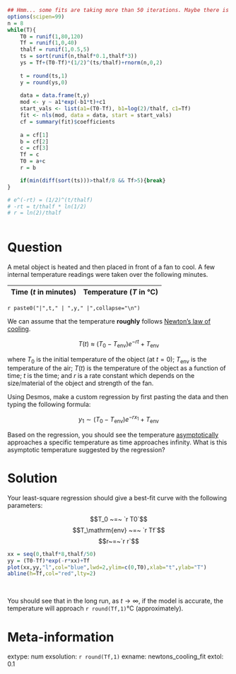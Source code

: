 ```r
## Hmm... some fits are taking more than 50 iterations. Maybe there is too much noise.
options(scipen=99)
n = 8
while(T){
    T0 = runif(1,80,120)
    Tf = runif(1,0,40)
    thalf = runif(1,0.5,5)
    ts = sort(runif(n,thalf*0.1,thalf*3))
    ys = Tf+(T0-Tf)*(1/2)^(ts/thalf)+rnorm(n,0,2)
    
    t = round(ts,1)
    y = round(ys,0)
    
    data = data.frame(t,y)
    mod <- y ~ a1*exp(-b1*t)+c1
    start_vals <- list(a1=(T0-Tf), b1=log(2)/thalf, c1=Tf)
    fit <- nls(mod, data = data, start = start_vals)
    cf = summary(fit)$coefficients
    
    a = cf[1]
    b = cf[2]
    c = cf[3]
    Tf = c
    T0 = a+c
    r = b

    if(min(diff(sort(ts)))>thalf/8 && Tf>5){break}
}

# e^(-rt) = (1/2)^(t/thalf)
# -rt = t/thalf * ln(1/2)
# r = ln(2)/thalf



```


Question
========

A metal object is heated and then placed in front of a fan to cool. A few internal temperature readings were taken over the following minutes.

| Time ($t$ in minutes) | Temperature ($T$ in °C) |
|:---:|:---:|
`r paste0("|",t," | ",y," |",collapse="\n")`

We can assume that the temperature **roughly** follows [Newton's law of cooling](https://en.wikipedia.org/wiki/Newton%27s_law_of_cooling).

$$T(t) ~\approx~ \left(T_0-T_{\mathrm{env}}\right)e^{-rt}+T_{\mathrm{env}}$$

where $T_0$ is the initial temperature of the object (at $t=0$); $T_\mathrm{env}$ is the temperature of the air; $T(t)$ is the temperature of the object as a function of time; $t$ is the time; and $r$ is a rate constant which depends on the size/material of the object and strength of the fan.

Using Desmos, make a custom regression by first pasting the data and then typing the following formula:

$$y_1 \sim (T_0-T_{\mathrm{env}})e^{-r x_1}+T_{\mathrm{env}}$$

Based on the regression, you should see the temperature [asymptotically](https://en.wikipedia.org/wiki/Asymptote) approaches a specific temperature as time approaches infinity. What is this asymptotic temperature suggested by the regression?


Solution
========

Your least-square regression should give a best-fit curve with the following parameters:

$$T_0 ~=~ `r T0`$$
$$T_\mathrm{env} ~=~ `r Tf`$$
$$r~=~`r r`$$

```r
xx = seq(0,thalf*8,thalf/50)
yy = (T0-Tf)*exp(-r*xx)+Tf
plot(xx,yy,"l",col="blue",lwd=2,ylim=c(0,T0),xlab="t",ylab="T")
abline(h=Tf,col="red",lty=2)
```
\

You should see that in the long run, as $t\to \infty$, if the model is accurate, the temperature will approach `r round(Tf,1)`°C (approximately).



Meta-information
============
extype: num
exsolution: `r round(Tf,1)`
exname: newtons_cooling_fit
extol: 0.1